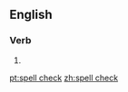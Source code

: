 {{also|spellcheck|spell-check}}
==English==
{{wikipedia|Spell checker}}

===Verb===
{{en-verb}}

# {{alternative form of|spellcheck|lang=en}}

[[pt:spell check]]
[[zh:spell check]]